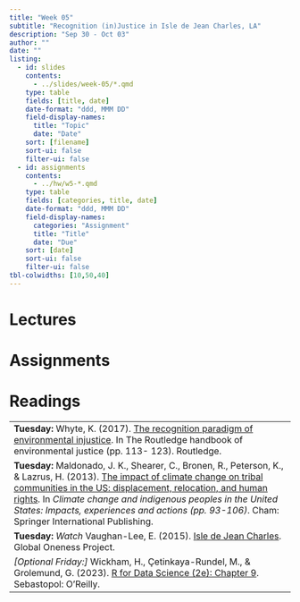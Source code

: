 ```yaml
---
title: "Week 05"
subtitle: "Recognition (in)Justice in Isle de Jean Charles, LA"
description: "Sep 30 - Oct 03"
author: ""
date: ""
listing:
  - id: slides
    contents:
      - ../slides/week-05/*.qmd
    type: table
    fields: [title, date]
    date-format: "ddd, MMM DD"
    field-display-names:
      title: "Topic"
      date: "Date"
    sort: [filename]
    sort-ui: false
    filter-ui: false
  - id: assignments
    contents:
      - ../hw/w5-*.qmd
    type: table
    fields: [categories, title, date]
    date-format: "ddd, MMM DD"
    field-display-names:
      categories: "Assignment"
      title: "Title"
      date: "Due"
    sort: [date]
    sort-ui: false
    filter-ui: false
tbl-colwidths: [10,50,40]
---
```


# Lectures

::: {#slides}
:::

# Assignments

::: {#assignments}
:::

# Readings
|                                                                                                           |
|-----------------------------------------------------------------------------------------------------------|
|**Tuesday:**  Whyte, K. (2017). [The recognition paradigm of environmental injustice](https://drive.google.com/drive/folders/1bLgzLarcAIlVXbshvUHGHCzDVk57yhuL). In The Routledge handbook of environmental justice (pp. 113- 123). Routledge.                        |
|**Tuesday:** Maldonado, J. K., Shearer, C., Bronen, R., Peterson, K., & Lazrus, H. (2013). [The impact of climate change on tribal communities in the US: displacement, relocation, and human rights](https://drive.google.com/drive/folders/1bLgzLarcAIlVXbshvUHGHCzDVk57yhuL). In *Climate change and indigenous peoples in the United States: Impacts, experiences and actions (pp. 93-106)*. Cham: Springer International Publishing.|
|**Tuesday:** *Watch* Vaughan-Lee, E. (2015). [Isle de Jean Charles](https://mass.pbslearningmedia.org/resource/gop-4/isle-de-jean-charles-global-oneness-project/). Global Oneness Project. |
*[Optional Friday:]* Wickham, H., Çetinkaya-Rundel, M., & Grolemund, G. (2023). [R for Data Science (2e): Chapter 9](https://r4ds.hadley.nz/layers.html). Sebastopol: O'Reilly.   |  
